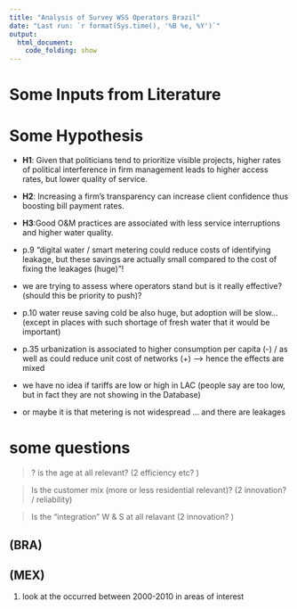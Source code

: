 ```yaml
---
title: "Analysis of Survey WSS Operators Brazil"
date: "Last run: `r format(Sys.time(), '%B %e, %Y')`"
output: 
  html_document:
    code_folding: show
---
```

 
# Some Inputs from Literature 

# Some Hypothesis 

+ **H1**: Given that politicians tend to prioritize visible projects, higher rates of political interference in firm management leads to higher access rates, but lower quality of service. 
+ **H2**: Increasing a firm’s transparency can increase client confidence thus boosting bill payment rates. 
+ **H3**:Good O&M practices are associated with less service interruptions and higher water quality.



+	p.9 “digital water / smart metering could reduce costs of identifying leakage, but these savings are actually small compared to the cost of fixing the leakages (huge)”!
+	we are trying to assess where operators stand but is it really effective? (should this be priority to push)?
+	p.10 water reuse saving cold be also huge, but adoption will be slow... (except in places with such shortage of fresh water that it would be important) 
+	p.35 urbanization is associated to higher consumption per capita (-) / as well as could reduce unit cost of networks (+) —> hence the effects are mixed

* we have no idea if tariffs are low or high in LAC (people say are too low, but in fact they are not showing in the Database) 

* or maybe it is that metering is not widespread … and there are leakages 


# some questions

> ? is the age at all relevant? (2 efficiency etc? )

> Is the customer mix (more or less residential relevant)? (2 innovation? / reliability)

> Is the "integration" W & S at all relavant (2 innovation? )


## (BRA)

## (MEX) 

1. look at the occurred between 2000-2010 in areas of interest 